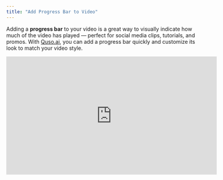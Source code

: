 ```yaml
---
title: "Add Progress Bar to Video"
---
```


Adding a **progress bar** to your video is a great way to visually indicate how much of the video has played — perfect for social media clips, tutorials, and promos. With [Quso.ai](http://Quso.ai), you can add a progress bar quickly and customize its look to match your video style.

<iframe width="560" height="315" src="https://www.youtube.com/embed/UOgNGhkdbQo?si=vZvlwBdZqdyeyg51" title="YouTube video player" frameborder="0" allow="accelerometer; autoplay; clipboard-write; encrypted-media; gyroscope; picture-in-picture; web-share" referrerpolicy="strict-origin-when-cross-origin" allowfullscreen />

Follow the steps below to get started:

---

## 🎬 How to Add a Progress Bar

### **Step 1: Open the Editor**

- Go to your project dashboard and click **Edit** on the video you’d like to customize.

![Edit Captions1 Jp](/images/edit-captions1.jpg)

---

### **Step 2: Locate the Progress Bar Option**

- In the editor, look for the **Elements** option on the left-hand toolbar or settings menu.
- Click on the Progress Bar option to access progress bar settings.

![Elements Progress Bar Jp](/images/elements-progress-bar.jpg)

---

### **Step 3: Enable the Progress Bar**

- Toggle the progress bar **ON** to enable it in your video.
- A visual bar will appear across the video frame — usually at the bottom by default.

---

### **Step 4: Customize the Progress Bar**

You can adjust:

- **Position**: Move the bar to the top, bottom, or custom placement.
- **Color**: Match it to your brand or video theme.
- **Thickness**: Choose how bold or subtle the bar appears.

![Elements Progress Bar Settings Jp](/images/elements-progress-bar-settings.jpg)

---

### **Step 5: Preview and Finalize**

- Use the **Preview** option to view the progress bar in action.
- Make any final adjustments, then save your changes.

---

## ✅ You're All Set\!

You’ve now added a custom progress bar to your video in [Quso.ai](http://Quso.ai). It's a simple visual touch that can significantly improve viewer experience and engagement — especially on social platforms.

Need help or want to suggest a new bar style? Reach out to support — we’re here to help\!